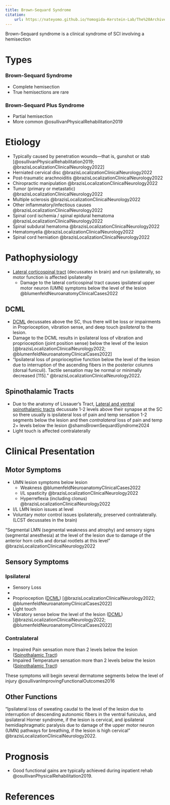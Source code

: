```yaml
---
title: Brown-Sequard Syndrome
citation:
    url: https://nateyomo.github.io/Yomogida-Kerstein-Lab/The%20Archive/Neuroscience/Neuropathology/SCI/Clinical%20Syndromes/brown-sequard_syndrome.html
---
```


Brown-Sequard syndrome is a clinical syndrome of SCI involving a hemisection

# Types

:::{layout-ncol="2"}

### Brown-Sequard Syndrome

- Complete hemisection
- True hemisections are rare


### Brown-Sequard Plus Syndrome

- Partial hemisection
- More common @osullivanPhysicalRehabilitation2019
:::

# Etiology


- Typically caused by penetration wounds—that is, gunshot or stab [@osullivanPhysicalRehabilitation2019; @brazisLocalizationClinicalNeurology2022]
- Herniated cervical disc @brazisLocalizationClinicalNeurology2022 
- Post-traumatic arachnoiditis @brazisLocalizationClinicalNeurology2022 
- Chiropractic manipulation @brazisLocalizationClinicalNeurology2022 
- Tumor (primary or metastatic) @brazisLocalizationClinicalNeurology2022 
- Multiple sclerosis @brazisLocalizationClinicalNeurology2022 
- Other inflammatory/infectious causes @brazisLocalizationClinicalNeurology2022 
- Spinal cord ischemia / spinal epidural hematoma @brazisLocalizationClinicalNeurology2022 
- Spinal subdural hematoma @brazisLocalizationClinicalNeurology2022 
- Hematomyelia @brazisLocalizationClinicalNeurology2022 
- Spinal cord herniation @brazisLocalizationClinicalNeurology2022 


# Pathophysiology


- [Lateral corticospinal tract]({{< var ref-lateral-corticospinal-tract.path >}}) (decussates in brain) and  run ipsilaterally, so motor function is affected ipsilaterally
    - Damage to the lateral corticospinal tract causes ipsilateral upper motor neuron (UMN) symptoms below the level of the lesion @blumenfeldNeuroanatomyClinicalCases2022

## DCML

- [DCML]({{< var ref-dorsal-column-medial-lemniscus.path >}}) decussates above the SC, thus there will be loss or impairments in Proprioception, vibration sense, and deep touch *ipsilateral* to the lesion.
- Damage to the DCML results in ipsilateral loss of vibration and proprioception (joint position sense) below the level of the lesion [@brazisLocalizationClinicalNeurology2022; @blumenfeldNeuroanatomyClinicalCases2022] 
- “Ipsilateral loss of proprioceptive function below the level of the lesion due to interruption of the ascending fibers in the posterior columns (dorsal funiculi). Tactile sensation may be normal or minimally decreased [115].” @brazisLocalizationClinicalNeurology2022. 

## Spinothalamic Tracts
- Due to the anatomy of Lissauer's Tract, [Lateral and ventral spinothalamic tracts]({{< var ref-spinothalamic-tract.path >}}) decussate 1-2 levels above their synapse at the SC so there usually is ipsilateral loss of pain and temp sensation 1-2 segments below the lesion and then *contralateral* loss of pain and temp 2+ levels below the lesion @shamsBrownSequardSyndrome2024 
- Light touch is affected contralaterally



# Clinical Presentation

## Motor Symptoms

- UMN lesion symptoms below lesion
    - Weakness @blumenfeldNeuroanatomyClinicalCases2022
    - I/L spasticity @brazisLocalizationClinicalNeurology2022 
    - Hyperreflexia (including clonus) @brazisLocalizationClinicalNeurology2022
- I/L LMN lesion issues at level 
- Voluntary motor control issues ipsilaterally, preserved contralaterally. (LCST decussates in the brain)

 
“Segmental LMN (segmental weakness and atrophy) and sensory signs (segmental anesthesia) at the level of the lesion due to damage of the anterior horn cells and dorsal rootlets at this level” @brazisLocalizationClinicalNeurology2022



## Sensory Symptoms

### Ipsilateral

- Sensory Loss
- 
- Proprioception ([DCML]({{< var ref-dorsal-column-medial-lemniscus.path >}})) [@brazisLocalizationClinicalNeurology2022; @blumenfeldNeuroanatomyClinicalCases2022]
- Light touch
- Vibratory sense below the level of the lesion ([DCML]({{< var ref-dorsal-column-medial-lemniscus.path >}})) [@brazisLocalizationClinicalNeurology2022; @blumenfeldNeuroanatomyClinicalCases2022]

### Contralateral

- Impaired Pain sensation more than 2 levels below the lesion ([Spinothalamic Tract]({{< var ref-spinothalamic-tract.path >}})) 
- Impaired Temperature sensation more than 2 levels below the lesion ([Spinothalamic Tract]({{< var ref-spinothalamic-tract.path >}}))

:::{.callout-note}
These symptoms will begin several dermatome segments below the level of injury @osullivanImprovingFunctionalOutcomes2016
:::

## Other Functions

“Ipsilateral loss of sweating caudal to the level of the lesion due to interruption of descending autonomic fibers in the ventral funiculus, and ipsilateral Horner syndrome, if the lesion is cervical, and ipsilateral hemidiaphragmatic paralysis due to damage of the upper motor neuron (UMN) pathways for breathing, if the lesion is high cervical” @brazisLocalizationClinicalNeurology2022. 



# Prognosis

- Good functional gains are typically achieved during inpatient rehab @osullivanPhysicalRehabilitation2019.




# References